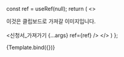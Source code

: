 

<Meta
  title="랜딩페이지/컴포넌트/신청서_가져가기"
  component={신청서_가져가기}
/>

  const ref = useRef(null);
  return (
    <>
      <div ref={ref}>
        이것은 클립보드로 가져갈 이미지입니다.
      </div>
      <br />
      <신청서_가져가기
        {...args}
        ref={ref}
      />
    </>
  )
};

<Canvas>
  <Story
    name="서브메뉴"
    args={{
      신청하는사람: '신청자',
      신청받는사람: '받는사람',
      시간: '15:30',
      날짜: '2021-10-22',
      장소: '우리집',
      약속: '10분 이상 하곘습니다.',
    }}
  >
    {Template.bind({})}
  </Story>
</Canvas>
